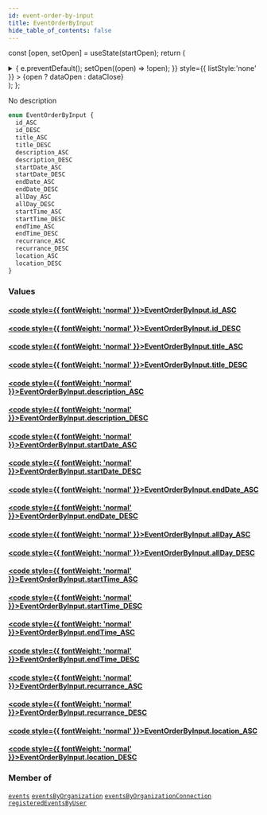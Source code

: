 ```yaml
---
id: event-order-by-input
title: EventOrderByInput
hide_table_of_contents: false
---
```






const [open, setOpen] = useState(startOpen);
return (
<details {...(open ? { open: true } : {})} className="details" style={{ border:'none', boxShadow:'none', background:'var(--ifm-background-color)' }}>
<summary
onClick={(e) => {
e.preventDefault();
setOpen((open) => !open);
}}
style={{ listStyle:'none' }} >
{open ? dataOpen : dataClose}
</summary>
{open && children}
</details>
);
};

No description

```graphql
enum EventOrderByInput {
  id_ASC
  id_DESC
  title_ASC
  title_DESC
  description_ASC
  description_DESC
  startDate_ASC
  startDate_DESC
  endDate_ASC
  endDate_DESC
  allDay_ASC
  allDay_DESC
  startTime_ASC
  startTime_DESC
  endTime_ASC
  endTime_DESC
  recurrance_ASC
  recurrance_DESC
  location_ASC
  location_DESC
}
```

### Values

#### [<code style={{ fontWeight: 'normal' }}>EventOrderByInput.<b>id_ASC</b></code>](#)

>

#### [<code style={{ fontWeight: 'normal' }}>EventOrderByInput.<b>id_DESC</b></code>](#)

>

#### [<code style={{ fontWeight: 'normal' }}>EventOrderByInput.<b>title_ASC</b></code>](#)

>

#### [<code style={{ fontWeight: 'normal' }}>EventOrderByInput.<b>title_DESC</b></code>](#)

>

#### [<code style={{ fontWeight: 'normal' }}>EventOrderByInput.<b>description_ASC</b></code>](#)

>

#### [<code style={{ fontWeight: 'normal' }}>EventOrderByInput.<b>description_DESC</b></code>](#)

>

#### [<code style={{ fontWeight: 'normal' }}>EventOrderByInput.<b>startDate_ASC</b></code>](#)

>

#### [<code style={{ fontWeight: 'normal' }}>EventOrderByInput.<b>startDate_DESC</b></code>](#)

>

#### [<code style={{ fontWeight: 'normal' }}>EventOrderByInput.<b>endDate_ASC</b></code>](#)

>

#### [<code style={{ fontWeight: 'normal' }}>EventOrderByInput.<b>endDate_DESC</b></code>](#)

>

#### [<code style={{ fontWeight: 'normal' }}>EventOrderByInput.<b>allDay_ASC</b></code>](#)

>

#### [<code style={{ fontWeight: 'normal' }}>EventOrderByInput.<b>allDay_DESC</b></code>](#)

>

#### [<code style={{ fontWeight: 'normal' }}>EventOrderByInput.<b>startTime_ASC</b></code>](#)

>

#### [<code style={{ fontWeight: 'normal' }}>EventOrderByInput.<b>startTime_DESC</b></code>](#)

>

#### [<code style={{ fontWeight: 'normal' }}>EventOrderByInput.<b>endTime_ASC</b></code>](#)

>

#### [<code style={{ fontWeight: 'normal' }}>EventOrderByInput.<b>endTime_DESC</b></code>](#)

>

#### [<code style={{ fontWeight: 'normal' }}>EventOrderByInput.<b>recurrance_ASC</b></code>](#)

>

#### [<code style={{ fontWeight: 'normal' }}>EventOrderByInput.<b>recurrance_DESC</b></code>](#)

>

#### [<code style={{ fontWeight: 'normal' }}>EventOrderByInput.<b>location_ASC</b></code>](#)

>

#### [<code style={{ fontWeight: 'normal' }}>EventOrderByInput.<b>location_DESC</b></code>](#)

>

### Member of

[`events`](../../../docs/schema/queries/events) <Badge class="secondary" text="query"/><Bullet />[`eventsByOrganization`](../../../docs/schema/queries/events-by-organization) <Badge class="secondary" text="query"/><Bullet />[`eventsByOrganizationConnection`](../../../docs/schema/queries/events-by-organization-connection) <Badge class="secondary" text="query"/><Bullet />[`registeredEventsByUser`](../../../docs/schema/queries/registered-events-by-user) <Badge class="secondary" text="query"/>
